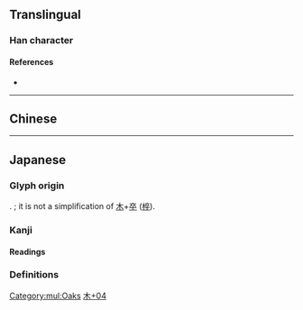 {{character info/new}}
==Translingual==

===Han character===
{{Han char|rn=75|rad=木|as=04|sn=8|four=|canj=DKNJ|ids=⿰木卆}}

====References====
* {{Han ref|kx=0517.011|dkj=14576|hdz=21173.091|uh=67A0|ud=26528}}

[[Category:mul:Oaks]]

----

==Chinese==
{{zh-see|樺|v}}

----

==Japanese==

===Glyph origin===
{{ja-etym-kokuji}}. {{Han compound|木|卆}}; it is not a simplification of [[木]]+[[卒]] ([[椊]]).

===Kanji===
{{ja-kanji|grade=c|rs=木04}}

====Readings====
{{ja-readings
|on=
|kun=わく-
}}

===Definitions===
{{ja-kanjitab|わく|yomi=k}}
{{ja-see|わく}}

[[Category:Japanese-only CJKV Characters|木+04]]